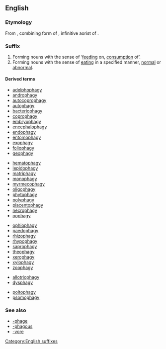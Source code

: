 {{DEFAULTSORT:phagy}}
==English==

===Etymology===
From {{etyl|grc|en}} {{term|-φαγία|lang=grc}}, combining form of {{term|φαγεῖν||to eat|sc=polytonic|tr=phagein|lang=grc}}, infinitive aorist of {{term|sc=polytonic|ἐσθίω||I eat|lang=grc|tr=esthiō}}.

===Suffix===
{{head|en|suffixes}}

# Forming nouns with the sense of ‘[[feeding]] on, [[consumption]] of’.
# Forming nouns with the sense of [[eating]] in a specified manner, [[normal]] or [[abnormal]].

====Derived terms====
{{rel-top3|feeding on, consumption of}}
* [[adelphophagy]]
* [[androphagy]]
* [[autocoprophagy]]
* [[autophagy]]
* [[bacteriophagy]] 
* [[coprophagy]] 
* [[embryophagy]] 
* [[encephalophagy]]
* [[endophagy]]
* [[entomophagy]]
* [[exophagy]] 
* [[foliophagy]]
* [[geophagy]]
{{rel-mid3}} 
* [[hematophagy]]
* [[lepidophagy]] 
* [[matriphagy]] 
* [[monophagy]]
* [[myrmecophagy]]
* [[oligophagy]] 
* [[phytophagy]] 
* [[polyphagy]]
* [[placentophagy]]
* [[necrophagy]] 
* [[oophagy]] 
{{rel-mid3}}
* [[ophiophagy]] 
* [[paedophagy]] 
* [[rhizophagy]] 
* [[rhypophagy]]
* [[saprophagy]]
* [[theophagy]] 
* [[xerophagy]]
* [[xylophagy]] 
* [[zoophagy]] 
{{rel-bottom}}

{{rel-top|feeding in a specific manner}}
* [[allotriophagy]]
* [[dysphagy]]
{{rel-mid}}
* [[poltophagy]]
* [[psomophagy]]
{{rel-bottom}}

===See also===
* [[-phage]]
* [[-phagous]]
* [[-vore]]

[[Category:English suffixes]]